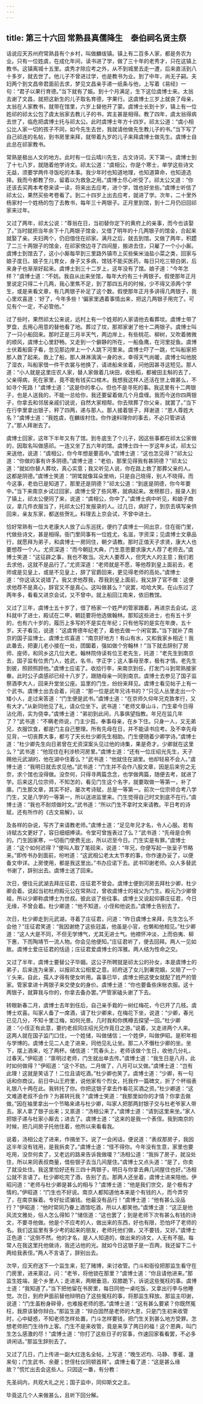 ```yaml
---
---
---
```

title: 第三十六回 常熟县真儒降生　泰伯祠名贤主祭
---

话说应天苏州府常熟县有个乡村，叫做麟绂镇。镇上有二百多人家，都是务农为业。只有一位姓虞，在成化年间，读书进了学，做了三十年的老秀才，只在这镇上教书。这镇离城十五里。虞秀才除应考之外，从不到城里去走一遭，后来直活到八十多岁，就去世了。他儿子不曾进过学，也是教书为业。到了中年，尚无子嗣。夫妇两个到文昌帝君面前去求，梦见文昌亲手递一纸条与他，上写着《易经》一句：“君子以果行育德。”当下就有了娠。到十个月满足，生下这位虞博士来。太翁去谢了文昌，就把这新生的儿子取名育德，字果行。这虞博士三岁上就丧了母亲，太翁在人家教书，就带在馆里，六岁上替他开了蒙。虞博士长到十岁，镇上有一位姓祁的祁太公包了虞太翁家去教儿子的书，宾主甚是相得。教了四年，虞太翁得病去世了，临危把虞博士托与祁太公。此时虞博士年方十四岁。祁太公道：“虞小相公比人家一切的孩子不同，如今先生去世，我就请他做先生教儿子的书。”当下写了自己祁连的名帖，到书房里来拜，就带着九岁的儿子来拜虞博士做先生。虞博士自此总在祁家教书。

常熟是极出人文的地方。此时有一位云晴川先生，古文诗词，天下第一。虞博士到了十七八岁，就随着他学诗文。祁太公道：“虞相公，你是个寒士，单学这些诗文无益，须要学两件寻饭吃的本事。我少年时也知道地理，也知道算命，也知道选择。我而今都教了你，留着以为救急之用。”虞博士尽心听受了。祁太公又道：“你还该去买两本考卷来读一读，将来出去应考，进个学，馆也好坐些。”虞博士听信了祁太公，果然买些考卷看了。到二十四岁上出去应考，就进了学。次年，二十里外杨家村一个姓杨的包了去教书，每年三十两银子。正月里到馆，到十二月仍旧回祁家来过年。

又过了两年，祁太公说：“尊翁在日，当初替你定下的黄府上的亲事，而今也该娶了。”当时就把当年余下十几两银子馆金，又借了明年的十几两银子的馆金，合起来就娶了亲。夫妇两个，仍旧借住在祁家。满月之后，就去到馆。又做了两年，积趱了二三十两银子的馆金，在祁家傍边寻了四间屋，搬进去住，只雇了一个小小厮。虞博士到馆去了，这小小厮每早到三里路外镇市上买些柴米油盐小菜之类，回家与娘子度日。娘子生儿育女，身子又多病，馆钱不能买医药，每日只吃三顿白粥，后来身子也渐渐好起来。虞博士到三十二岁上，这年没有了馆。娘子道：“今年怎样？”虞博士道：“不妨。我自从出来坐馆，每年大约有三十两银子。假使那年正月里说定只得二十几两，我心里焦不足，到了那四五月的时候，少不得又添两个学生，或是来看文章，有几两银子补足了这个数。假使那年正月多讲得几两银子，我心里欢喜道：‘好了，今年多些！’偏家里遇着事情出来，把这几两银子用完了。可见有个一定，不必管他。”

过了些时，果然祁太公来说，远村上有一个姓郑的人家请他去看葬坟。虞博士带了罗盘，去用心用意的替他看了地。葬过了坟，那郑家谢了他十二两银子。虞博士叫了一只小船回来。那时正是三月半天气，两边岸上，有些桃花、柳树，又吹着微微的顺风，虞博士心里舒畅。又走到一个僻静的所在，一船鱼鹰，在河里捉鱼。虞博士伏着船窗子看，忽见那边岸上一个人跳下河里来。虞博士吓了一跳，忙叫船家把那人救了起来。救上了船，那人淋淋漓漓一身的水，幸得天气尚暖，虞博士叫他脱了湿衣，叫船家借一件干衣裳与他换了，请进船来坐着，问他因甚寻这短见。那人道：“小人就是这里庄农人家，替人家做着几块田，收些稻，都被田主斛的去了，父亲得病，死在家里，竟不能有钱买口棺木。我想我这样人还活在世上做甚么，不如寻个死路！”虞博士道：“这是你的孝心。但也不是寻死的事。我这里有十二两银子，也是人送我的，不能一总给你，我还要留着做几个月盘缠。我而今送你四两银子，你拿去和邻居亲戚们说说，自然大家相帮。你去殡葬了你父亲，就罢了。”当下在行李里拿出银子，秤了四两，递与那人。那人接着银子，拜谢道：“恩人尊姓大名？”虞博士道：“我姓虞，在麟绂村住。你作速料理你的事去，不必只管讲话了。”那人拜谢去了。

虞博士回家，这年下半年又有了馆。到冬底生了个儿子，因这些事都在祁太公家做的，因取名叫做感祁。一连又坐了五六年的馆。虞博士四十一岁这年乡试，祁太公来送他，说道：“虞相公，你今年想是要高中。”虞博士道：“这也怎见得？”祁太公道：“你做的事有许多阴德。”虞博士道：“老伯，那里见得我有甚阴德？”祁太公道：“就如你替人葬坟，真心实意；我又听见人说，你在路上救了那葬父亲的人。这都是阴德。”虞博士笑道：“阴骘就像耳朵里响，只是自己晓得，别人不晓得。而今这事，老伯已是知道了，那里还是阴德？”祁太公道：“到底是阴德，你今年要中。”当下来南京乡试过回家，虞博士受了些风寒，就病起来。发榜那日，报录人到了镇上，祁太公便同了来，说道：“虞相公，你中了。”虞博士病中听见，和娘子商议，拿几件衣服当了，托祁太公打发报录的人。过几日，病好了，到京去填写亲供回来，亲友东家，都送些贺礼。料理去上京会试，不曾中进士。

恰好常熟有一位大老康大人放了山东巡抚，便约了虞博士一同出京，住在衙门里，代做些诗文，甚是相得。衙门里同事有一位姓尤，名滋，字资深；见虞博士文章品行，就愿拜为弟子，和虞博士一房同住，朝夕请教。那时正值天子求贤，康大人也要想荐一个人。尤资深道：“而今朝廷大典，门生意思要求康大人荐了老师去。”虞博士笑道：“这征辟之事，我也不敢当。况大人要荐人，但凭大人的主意；我们若去求他，这就不是品行了。”尤资深道：“老师就是不愿，等他荐到皇上面前去，老师或是见皇上，或是不见皇上，辞了官爵回来，更见得老师的高处。”虞博士道：“你这话又说错了。我又求他荐我，荐我到皇上面前，我又辞了官不做：这便求他荐不是真心，辞官又不是真心。这叫做甚么？”说罢，哈哈大笑。在山东过了两年多，看看又进京会试，又不曾中。就上船回江南来，依旧教馆。

又过了三年，虞博士五十岁了，借了杨家一个姓严的管家跟着，再进京去会试。这科就中了进士，殿试在二甲，朝廷要将他选做翰林。那知这些进士，也有五十岁的，也有六十岁的，履历上多写的不是实在年纪；只有他写的是实在年庚，五十岁。天子看见，说道：“这虞育德年纪老了，着他去做一个闲官罢。”当下就补了南京的国子监博士。虞博士欢喜道：“南京好地方！有山有水，又和我家乡相近！我此番去，把妻儿老小接在一处，团圞着，强如做个穷翰林！”当下就去辞别了房师、座师，和同乡这几位大老。翰林院侍读有位王老先生，托道：“老先生到南京去，国子监有位贵门人，姓武，名书，字正字；这人事母至孝，极有才情。老先生到彼，照顾照顾他。”虞博士应诺了。收拾行李，来南京到任，打发门斗到常熟接家眷。此时公子虞感祁已经十八岁了，跟随母亲一同到南京。虞博士去参见了国子监祭酒李大人，回来升堂坐公座。监里的门生，纷纷来拜见。虞博士看见帖子上有一个武书。虞博士出去会着，问道：“那一位是武年兄讳书的？”只见人丛里走出一个矮小人，走过来答道：“门生便是武书。”虞博士道：“在京师久仰年兄克敦孝行，又有大才。”从新同他见了礼，请众位坐下。武书道：“老师文章山斗，门生辈今日得沾化雨，实为侥幸。”虞博士道：“弟初到此间，凡事俱望指教。年兄在监几年了？”武书道：“不瞒老师说，门主少孤，奉事母亲，在乡下住。只身一人，又无弟兄，衣服饮食，都是门主自己整理。所有先母在日，并不能读书应考。及不幸先母见背，一切丧葬大事，都亏了天长杜少卿先生相助。门生便随着少卿学诗。”虞博士道：“杜少卿先生向日弟曾在尤资深案头见过他的诗集，果是奇才。少卿就在这里么？”武书道：“他现住在利涉桥河房里。”虞博士道：“还有一位庄绍光先生，天子赐他元武湖的，他在湖中住着么？”武书道：“他就住在湖里。他却轻易不会人。”虞博士道：“我明日就去求见他。”武书道：“门生并不会作八股文章，因是后来穷之无奈，求个馆也没得做。没奈何，只得寻两篇念念，也学做两篇，随便去考，就进了学。后来这几位宗师，不知怎的，看见门生这个名字，就要取做一等第一，补了廪。门生那文章，其实不好。屡次考诗赋，总是一等第一。前次一位宗师合考八学门生，又是八学的一等第一，所以送进监里来。门生觉得自己时文到底不在行。”虞博士道：“我也不耐烦做时文。”武书道：“所以门生不拿时文来请教。平日考的诗赋，还有所作的《古文易解》，以

及各样的杂说，写齐了来请教老师。”虞博士道：“足见年兄才名，令人心服。若有诗赋古文更好了，容日细细捧读。令堂可曾旌表过了么？”武书道：“先母是合例的。门生因家寒，一切衙门使费无出，所以迟至今日。门生实是有罪。”虞博士道：“这个如何迟得？”便叫人取了笔砚来，说道：“年兄，你便写起一张呈子节略来。”即传书办到面前，吩咐道：“这武相公老太太节孝的事，你作速办妥了，以便备文申详。上房使用，都是我这里出。”书办应诺下去。武书叩谢老师。众人多替武书谢了，辞别出去。虞博士送了回来。

次日，便往元武湖去拜庄征君，庄征君不曾会。虞博士便到河房去拜杜少卿，杜少卿会着。说起当初杜府殿元公在常熟过，曾收虞博士的祖父为门生。殿元乃少卿曾祖，所以少卿称虞博士为世叔。彼此谈了些往事。虞博士又说起仰慕庄征君，今日无缘，不曾会着。杜少卿道：“他不知道，小侄和他说去。”虞博士告别去了。

次日，杜少卿走到元武湖，寻着了庄征君，问道：“昨日虞博士来拜，先生怎么不会他？”庄征君笑道：“我因谢绝了这些冠盖，他虽是小官，也懒和他相见。”杜少卿道：“这人大是不同，不但无学博气，尤其无进士气。他襟怀冲淡，上而伯夷、柳下惠，下而陶靖节一流人物。你会见他便知。”庄征君听了，便去回拜。两人一见如故。虞博士爱庄征君的恬适；庄征君爱虞博士的浑雅。两人结为性命之交。

又过了半年，虞博士要替公子毕姻。这公子所聘就是祁太公的孙女，本是虞博士的弟子，后来连为亲家，以报祁太公相爱之意。祁府送了女儿到署完姻，又赔了一个丫头来。自此，孺人才得有使女听用。喜事已毕，虞博士把这使女就配了姓严的管家。管家拿进十两银子来交使女的身价。虞博士道：“你也要备些床帐衣服。这十两银子，就算我与你的，你拿去备办罢。”严管家磕头谢了下去。

转眼新春二月，虞博士去年到任后，自己亲手栽的一树红梅花，今已开了几枝。虞博士欢喜。叫家人备了一席酒，请了杜少卿来，在梅花下坐，说道：“少卿，春光已见几分，不知十里江梅，如何光景。几时我和你携樽去探望一回。”杜少卿道：“小侄正有此意，要约老叔同庄绍光兄作竟日之游。”说着，又走进两个人来。这两人就在国子监门口住，一个姓储，叫做储信；一个姓伊，叫做伊昭。是积年相与学博的。虞博士见二人走了进来，同他见礼让坐。那二人不僭杜少卿的坐。坐下，摆上酒来，吃了两杯。储信道：“荒春头上，老师该做个生日，收他几分礼，过春天。”伊昭道：“禀明过老师，门生就出单去传。”虞博士道：“我生日是八月，此时如何做得？”伊昭道：“这个不妨。二月做了，八月可以又做。”虞博士道：“岂有此理！这就是笑话了！二位且请吃酒。”杜少卿也笑了。虞博士道：“少卿，有一句话和你商议。前日中山王府里，说他家有个烈女，托我作一篇碑文，折了个杯缎表礼银八十两在此。我转托了你。你把这银子拿去作看花买酒之资。”杜少卿道：“这文难道老叔不会作？为甚转托我？”虞博士笑道：“我那里如你的才情？你拿去做做。”因在袖里拿出一个节略来递与杜少卿，叫家人把那两封银子交与杜老爷家人带去。家人拿了银子出来；又禀道：“汤相公来了。”虞博士道：“请到这里来坐。”家人把银子递与杜家小厮去；进去了。虞博士道：“这来的是我一个表侄。我到南京的时候，把几间房子托他住着，他所以来看看我。

说着，汤相公走了进来，作揖坐下。说了一会闲话，便说道：“表叔那房子，我因这半年没有钱用，是我拆卖了。”虞博士道：“怪不得你。今年没有生意，家里也要吃用，没奈何卖了，又老远的路来告诉我做嗄？”汤相公道：“我拆了房子，就没处住，所以来同表叔商量，借些银子去当几间屋住。”虞博士又点头道：“是了，你卖了就没处住。我这里恰好还有三四十两银子，明日与你拿去典几间屋住也好。”汤相公就不言语了。杜少卿吃完了酒，告别了去。那两人还坐着，虞博士进来陪他。伊昭问道：“老师与杜少卿是甚么的相与？”虞博士道：“他是我们世交，是个极有才情的。”伊昭道：“门生也不好说。南京人都知道他本来是个有钱的人，而今弄穷了，在南京躲着。专好扯谎骗钱。他最没有品行！”虞博士道：“他有甚么没品行？”伊昭道：“他时常同乃眷上酒馆吃酒，所以人都笑他。”虞博士道：“这正是他风流文雅处，俗人怎么得知？”储信道：“这也罢了；到是老师下次有甚么有钱的诗文，不要寻他做。他是个不应考的人，做出来的东西，好也有限，恐怕坏了老师的名。我们这监里有多少考的起来的朋友，老师托他们做，又不要钱，又好。”虞博士正色道：“这倒不然。他的才名，是人人知道的，做出来的诗文，人无有不服。每常人在我这里托他做诗，我还沾他的光。就如今日这银子是一百两，我还留下二十两给我表侄。”两人不言语了，辞别出去。

次早，应天府送下一个监生来，犯了赌博，来讨收管。门斗和衙役把那监生看守在门房里，进来禀过，问：“老爷，将他锁在那里？”虞博士道：“你且请他进来。”那监生姓端，是个乡里人；走进来，两眼垂泪，双膝跪下，诉说这些冤枉的事。虞博士道：“我知道了。”当下把他留在书房里，每日同他一桌吃饭，又拿出行李与他睡觉。次日，到府尹面前替他辩明白了这些冤枉的事，将那监生释放。那监主叩谢，说道：“门生虽粉身碎骨，也难报老师的恩。”虞博士道：“这有甚么要紧？你既然冤枉，我原该替你辩白。”那监生道：“辩白固然是老师的大恩，只是门生初来收管时，心中疑惑，不知老师怎样处置，门斗怎样要钱，把门生关到甚么地方受罪。怎想老师把门生待作上客。门生不是来收管，竟是来享了两日的福！这个恩典，叫门生怎么感激的尽！”虞博士道：“你打了这些日子的官事，作速回家看看罢，不必多讲闲话。”那监生辞别去了。

又过了几日，门上传进一副大红连名全帖，上写道：“晚生迟均、马静、季萑、蘧来旬；门生武书、余夔；世侄杜仪同顿首拜”。虞博士看了道：“这是甚么缘故？”慌忙出去会这些人。只因这一番，有分教：

先圣祠内，共观大礼之光；国子监中，同仰斯文之主。

毕竟这几个人来做甚么，且听下回分解。

